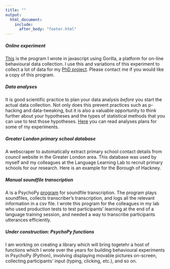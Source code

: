 ```yaml
---
title: ""
output:
  html_document:
    include:
      after_body: "footer.html"
---
```

    
<link rel="stylesheet" href="styles.css" type="text/css">

##### __Online experiment__
[This](https://gorilladev.azurewebsites.net/articles/published/discrimination-learning-vujovic-2018) is the program I wrote in javascript using Gorilla, a platform for on-line behavioural data collection. I use this and variations of this experiment to collect a lot of data for my [PhD project](https://masavujovic.github.io/research.htm). Please contact me if you would like a copy of this program.

##### __Data analyses__
It is good scientific practice to plan your data analysis _before_ you start the actual data collection. Not only does this prevent practices such as p-hacking and data-tweaking, but it is also a valuable opportunity to think further about your hypotheses and the types of statistical methods that you can use to test those hypotheses. [Here](https://rpubs.com/MasaVujovic) you can read analyses plans for some of my experiments.

##### __Greater London primary school database__
A webscraper to automatically extract primary school contact details from council website in the Greater London area. This database was used by myself and my colleagues at the Language Learning Lab to recruit primary schools for our research. Here is an example for the Borough of Hackney.

##### __Manual soundfile transcription__
A is a PsychoPy [program](https://github.com/masavujovic/transcribe) for soundfile transcription. The program plays soundfiles, collects transcriber's transcription, and logs all the relevant information in a csv file. I wrote this program for the colleagues in my lab who used production tests to test participants' learning at the end of a language training session, and needed a way to transcribe participants utterances efficiently.

##### __Under construction: PsychoPy functions__
I am working on creating a library which will bring togetehr a host of functions which I wrote over the years for building behavioural experiments in PsychoPy (Python), involving displaying movable pictures on-screen, collecting participants' input (typing, clicking, etc.), and so on.



